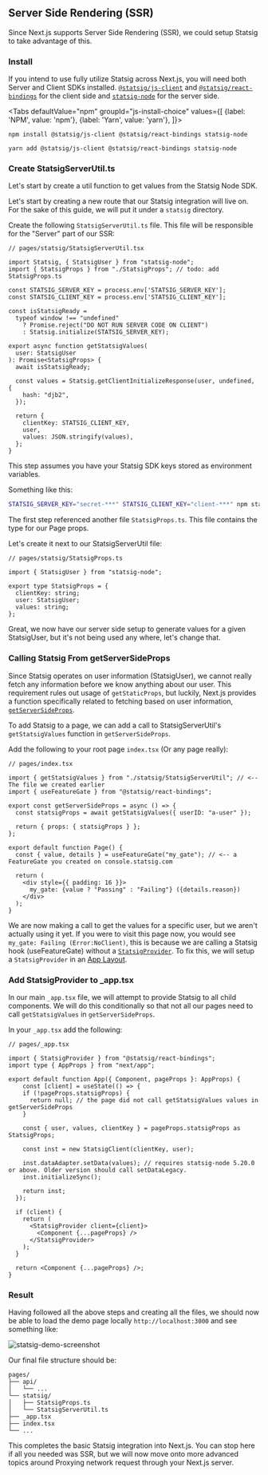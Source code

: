 
## Server Side Rendering (SSR)

Since Next.js supports Server Side Rendering (SSR), we could setup Statsig to take advantage of this.

### Install

If you intend to use fully utilize Statsig across Next.js, you will need both Server and Client SDKs installed. 
[`@statsig/js-client`](/client/javascript-sdk) and [`@statsig/react-bindings`](/client/javascript-sdk/react) for the client side and [`statsig-node`](/server/nodejsServerSDK) for the server side.


<Tabs
  defaultValue="npm"
  groupId="js-install-choice"
  values={[
    {label: 'NPM', value: 'npm'},
    {label: 'Yarn', value: 'yarn'},
  ]}>

  <TabItem value="npm">

```shell
npm install @statsig/js-client @statsig/react-bindings statsig-node
```

  </TabItem>
  <TabItem value="yarn">

```shell
yarn add @statsig/js-client @statsig/react-bindings statsig-node
```

  </TabItem>
</Tabs>

### Create StatsigServerUtil.ts

Let's start by create a util function to get values from the Statsig Node SDK.

Let's start by creating a new route that our Statsig integration will live on. 
For the sake of this guide, we will put it under a `statsig` directory.

Create the following `StatsigServerUtil.ts` file. This file will be responsible for the "Server" part of our SSR:

```tsx
// pages/statsig/StatsigServerUtil.tsx

import Statsig, { StatsigUser } from "statsig-node";
import { StatsigProps } from "./StatsigProps"; // todo: add StatsigProps.ts

const STATSIG_SERVER_KEY = process.env['STATSIG_SERVER_KEY'];
const STATSIG_CLIENT_KEY = process.env['STATSIG_CLIENT_KEY'];

const isStatsigReady =
  typeof window !== "undefined"
    ? Promise.reject("DO NOT RUN SERVER CODE ON CLIENT")
    : Statsig.initialize(STATSIG_SERVER_KEY);

export async function getStatsigValues(
  user: StatsigUser
): Promise<StatsigProps> {
  await isStatsigReady;

  const values = Statsig.getClientInitializeResponse(user, undefined, {
    hash: "djb2",
  });

  return {
    clientKey: STATSIG_CLIENT_KEY,
    user,
    values: JSON.stringify(values),
  };
}

```

This step assumes you have your Statsig SDK keys stored as environment variables.

Something like this:

```bash
STATSIG_SERVER_KEY="secret-***" STATSIG_CLIENT_KEY="client-***" npm start
```

The first step referenced another file `StatsigProps.ts`. This file contains the type for our Page props.

Let's create it next to our StatsigServerUtil file:

```tsx
// pages/statsig/StatsigProps.ts

import { StatsigUser } from "statsig-node";

export type StatsigProps = {
  clientKey: string;
  user: StatsigUser;
  values: string;
};
```

Great, we now have our server side setup to generate values for a given StatsigUser, but it's not being used any where, let's change that.


### Calling Statsig From getServerSideProps

Since Statsig operates on user information (StatsigUser), we cannot really fetch any information before we know anything about our user.
This requirement rules out usage of `getStaticProps`, but luckily, Next.js provides a function specifically related to fetching 
based on user information, [`getServerSideProps`](https://nextjs.org/docs/pages/building-your-application/data-fetching/get-server-side-props#when-should-i-use-getserversideprops).

To add Statsig to a page, we can add a call to StatsigServerUtil's `getStatsigValues` function in `getServerSideProps`.

Add the following to your root page `index.tsx` (Or any page really):

```tsx
// pages/index.tsx

import { getStatsigValues } from "./statsig/StatsigServerUtil"; // <-- The file we created earlier
import { useFeatureGate } from "@statsig/react-bindings";

export const getServerSideProps = async () => {
  const statsigProps = await getStatsigValues({ userID: "a-user" });

  return { props: { statsigProps } };
};

export default function Page() {
  const { value, details } = useFeatureGate("my_gate"); // <-- a FeatureGate you created on console.statsig.com

  return (
    <div style={{ padding: 16 }}>
      my_gate: {value ? "Passing" : "Failing"} ({details.reason})
    </div>
  );
}
```

We are now making a call to get the values for a specific user, but we aren't actually using it yet. 
If you were to visit this page now, you would see `my_gate: Failing (Error:NoClient)`, this is because we are calling a Statsig hook (useFeatureGate) without a [`StatsigProvider`](https://github.com/statsig-io/js-client-monorepo/blob/main/packages/react-bindings/src/StatsigProvider.tsx). 
To fix this, we will setup a `StatsigProvider` in an
[App Layout](https://nextjs.org/docs/pages/building-your-application/routing/pages-and-layouts#single-shared-layout-with-custom-app).

### Add StatsigProvider to _app.tsx

In our main `_app.tsx` file, we will attempt to provide Statsig to all child components. 
We will do this conditionally so that not all our pages need to call `getStatsigValues` in `getServerSideProps`.

In your `_app.tsx` add the following:

```tsx
// pages/_app.tsx

import { StatsigProvider } from "@statsig/react-bindings";
import type { AppProps } from "next/app";

export default function App({ Component, pageProps }: AppProps) {
    const [client] = useState(() => {
    if (!pageProps.statsigProps) {
      return null; // the page did not call getStatsigValues values in getServerSideProps
    }

    const { user, values, clientKey } = pageProps.statsigProps as StatsigProps;

    const inst = new StatsigClient(clientKey, user);

    inst.dataAdapter.setData(values); // requires statsig-node 5.20.0 or above. Older version should call setDataLegacy.
    inst.initializeSync();

    return inst;
  });

  if (client) {
    return (
      <StatsigProvider client={client}>
        <Component {...pageProps} />
      </StatsigProvider>
    );
  }

  return <Component {...pageProps} />;
}
```

### Result

Having followed all the above steps and creating all the files, we should now be able to load the demo page locally `http://localhost:3000`
and see something like:

![statsig-demo-screenshot](https://github.com/user-attachments/assets/22563447-88ce-409c-85fd-7809984e65fe)


Our final file structure should be:
```
pages/
├── api/
│   └── ...
└── statsig/
│   ├── StatsigProps.ts
│   └── StatsigServerUtil.ts
├── _app.tsx
├── index.tsx
└── ...
```


This completes the basic Statsig integration into Next.js. You can stop here if all you needed was SSR, 
but we will now move onto more advanced topics around Proxying network request through your Next.js server.
